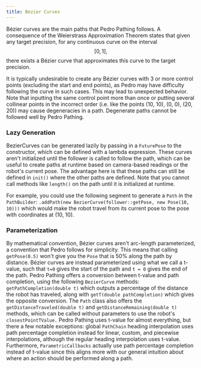 ```yaml
---
title: Bezier Curves
---
```


Bézier curves are the main paths that Pedro Pathing follows. A consequence of the Weierstrass Approximation Theorem states that given any target precision, for any continuous curve on the interval $$[0,1],$$ there exists a Bézier curve that approximates this curve to the target precision.

It is typically undesirable to create any Bézier curves with 3 or more control points (excluding the start and end points), as Pedro may have difficulty following the curve in such cases. This may lead to unexpected behavior. Note that inputting the same control point more than once or putting several collinear points in the incorrect order (i.e. like the points (10, 10), (0, 0), (20, 20)) may cause degeneracies in a path. Degenerate paths cannot be followed well by Pedro Pathing.

### Lazy Generation
BezierCurves can be generated lazily by passing in a `FuturePose` to the constructor, which can be defined with a lambda expression. These curves aren't initialized until the follower is called to follow the path, which can be useful to create paths at runtime based on camera-based readings or the robot's current pose. The advantage here is that these paths can still be defined in `init()` where the other paths are defined. Note that you cannot call methods like `length()` on the path until it is initialized at runtime.

For example, you could use the following segment to generate a `Path` in the `PathBuilder`: `.addPath(new BezierCurve(follower::getPose, new Pose(10, 10)))` which would make the robot travel from its current pose to the pose with coordinates at (10, 10).

### Parameterization
By mathematical convention, Bézier curves aren't arc-length parameterized, a convention that Pedro follows for simplicity. This means that calling `getPose(0.5)` won't give you the `Pose` that is 50% along the path by distance. Bézier curves are instead parameterized using what we call a t-value, such that `t=0` gives the start of the path and `t = 0` gives the end of the path.
Pedro Pathing offers a conversion between t-value and path completion, using the following `BezierCurve` methods: `getPathCompletion(double t)` which outputs a percentage of the distance the robot has traveled, along with `getT(double pathCompletion)` which gives the opposite conversion. The `Path` class also offers the `getDistanceTraveled(double t)` and `getDistanceRemaining(double t)` methods, which can be called without parameters to use the robot's `closestPointTValue.`
Pedro Pathing uses t-value for almost everything, but there a few notable exceptions: global `PathChain` heading interpolation uses path percentage completion instead for linear, custom, and piecewise interpolations, although the regular heading interpolation uses t-value. Furthermore, `ParametricCallbacks` actually use path percentage completion instead of t-value since this aligns more with our general intuition about where an action should be performed along a path.